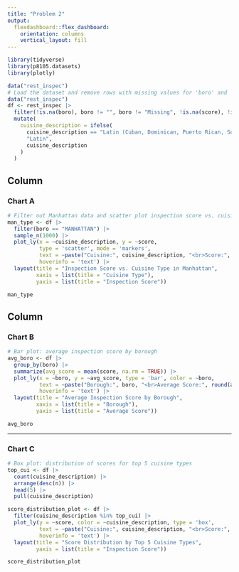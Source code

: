```yaml
---
title: "Problem 2"
output: 
  flexdashboard::flex_dashboard:
    orientation: columns
    vertical_layout: fill
---
```


```r
library(tidyverse)
library(p8105.datasets)
library(plotly)
```

```r
data("rest_inspec")
# Load the dataset and remove rows with missing values for 'boro' and 'score'
data("rest_inspec")
df <- rest_inspec |>
  filter(!is.na(boro), boro != "", boro != "Missing", !is.na(score), !is.na(grade)) |>
  mutate(
    cuisine_description = ifelse(
      cuisine_description == "Latin (Cuban, Dominican, Puerto Rican, South & Central American)", 
      "Latin", 
      cuisine_description
    )
  )
```


Column {data-width=650}
-----------------------------------------------------------------------

### Chart A
```r
# Filter out Manhattan data and scatter plot inspection score vs. cuisine type
man_type <- df |>
  filter(boro == "MANHATTAN") |>
  sample_n(1000) |>  
  plot_ly(x = ~cuisine_description, y = ~score, 
          type = 'scatter', mode = 'markers',
          text = ~paste("Cuisine:", cuisine_description, "<br>Score:", score),
          hoverinfo = 'text') |>
  layout(title = "Inspection Score vs. Cuisine Type in Manhattan",
         xaxis = list(title = "Cuisine Type"),
         yaxis = list(title = "Inspection Score"))

man_type
```


Column {data-width=350}
-----------------------------------------------------------------------

### Chart B

```r
# Bar plot: average inspection score by borough
avg_boro <- df |>
  group_by(boro) |>
  summarize(avg_score = mean(score, na.rm = TRUE)) |>
  plot_ly(x = ~boro, y = ~avg_score, type = 'bar', color = ~boro,
          text = ~paste("Borough:", boro, "<br>Average Score:", round(avg_score, 2)),
          hoverinfo = 'text') |>
  layout(title = "Average Inspection Score by Borough",
         xaxis = list(title = "Borough"),
         yaxis = list(title = "Average Score"))

avg_boro
```

-----------------------------------------------------------------------

### Chart C

```r
# Box plot: distribution of scores for top 5 cuisine types
top_cui <- df |>
  count(cuisine_description) |>
  arrange(desc(n)) |>
  head(5) |>
  pull(cuisine_description)

score_distribution_plot <- df |>
  filter(cuisine_description %in% top_cui) |>
  plot_ly(y = ~score, color = ~cuisine_description, type = 'box',
          text = ~paste("Cuisine:", cuisine_description, "<br>Score:", score),
          hoverinfo = 'text') |>
  layout(title = "Score Distribution by Top 5 Cuisine Types",
         yaxis = list(title = "Inspection Score"))

score_distribution_plot
```



